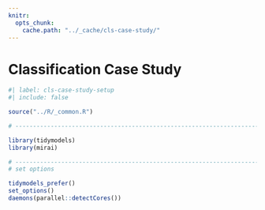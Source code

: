 ```yaml
---
knitr:
  opts_chunk:
    cache.path: "../_cache/cls-case-study/"
---
```


# Classification Case Study {#sec-cls-case-study}

```r
#| label: cls-case-study-setup
#| include: false

source("../R/_common.R")

# ------------------------------------------------------------------------------

library(tidymodels)
library(mirai)

# ------------------------------------------------------------------------------
# set options

tidymodels_prefer()
set_options()
daemons(parallel::detectCores())
```
